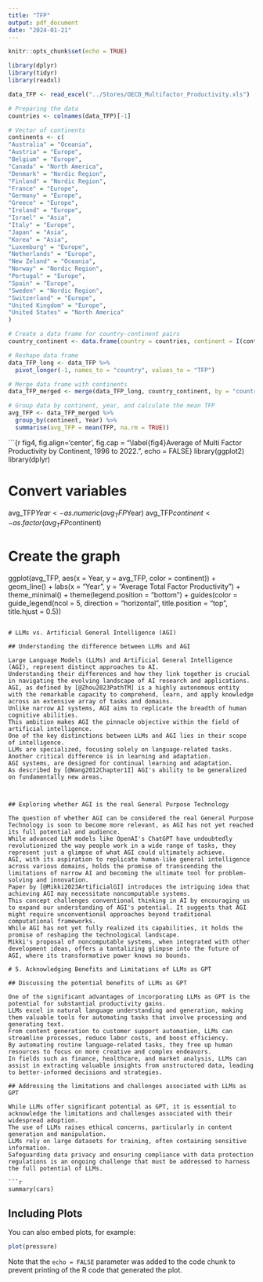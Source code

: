 ```yaml
---
title: "TFP"
output: pdf_document
date: "2024-01-21"
---
```


```r
knitr::opts_chunk$set(echo = TRUE)
```

```r
library(dplyr)
library(tidyr)
library(readxl)

data_TFP <- read_excel("../Stores/OECD_Multifactor_Productivity.xls")

# Preparing the data
countries <- colnames(data_TFP)[-1]

# Vector of continents
continents <- c(
"Australia" = "Oceania",
"Austria" = "Europe",
"Belgium" = "Europe",
"Canada" = "North America",
"Denmark" = "Nordic Region",
"Finland" = "Nordic Region",
"France" = "Europe",
"Germany" = "Europe",
"Greece" = "Europe",
"Ireland" = "Europe",
"Israel" = "Asia",
"Italy" = "Europe",
"Japan" = "Asia",
"Korea" = "Asia",
"Luxemburg" = "Europe",
"Netherlands" = "Europe",
"New Zeland" = "Oceania",
"Norway" = "Nordic Region",
"Portugal" = "Europe",
"Spain" = "Europe",
"Sweden" = "Nordic Region",
"Switzerland" = "Europe",
"United Kingdom" = "Europe",
"United States" = "North America"
)

# Create a data frame for country-continent pairs
country_continent <- data.frame(country = countries, continent = I(continents), id = seq_along(countries))

# Reshape data frame
data_TFP_long <- data_TFP %>%
  pivot_longer(-1, names_to = "country", values_to = "TFP")

# Merge data frame with continents
data_TFP_merged <- merge(data_TFP_long, country_continent, by = "country")

# Group data by continent, year, and calculate the mean TFP
avg_TFP <- data_TFP_merged %>%
  group_by(continent, Year) %>%
  summarise(avg_TFP = mean(TFP, na.rm = TRUE))
```

```{r fig4, fig.align='center', fig.cap = "\\label{fig4}Average of Multi Factor Productivity by Continent, 1996 to 2022.", echo = FALSE}
library(ggplot2)
library(dplyr)


# Convert variables
avg_TFP$Year <- as.numeric(avg_TFP$Year)
avg_TFP$continent <- as.factor(avg_TFP$continent)


# Create the graph
ggplot(avg_TFP, aes(x = Year, y = avg_TFP, color = continent)) +
  geom_line() +
  labs(x = "Year",
       y = "Average Total Factor Productivity") +
  theme_minimal() +
  theme(legend.position = "bottom") +
  guides(color = guide_legend(ncol = 5, direction = "horizontal", title.position = "top", title.hjust = 0.5))

```

# LLMs vs. Artificial General Intelligence (AGI)

## Understanding the difference between LLMs and AGI

Large Language Models (LLMs) and Artificial General Intelligence (AGI), represent distinct approaches to AI.
Understanding their differences and how they link together is crucial in navigating the evolving landscape of AI research and applications.
AGI, as defined by [@Zhou2023PathTM] is a highly autonomous entity with the remarkable capacity to comprehend, learn, and apply knowledge across an extensive array of tasks and domains.
Unlike narrow AI systems, AGI aims to replicate the breadth of human cognitive abilities.
This ambition makes AGI the pinnacle objective within the field of artificial intelligence.
One of the key distinctions between LLMs and AGI lies in their scope of intelligence.
LLMs are specialized, focusing solely on language-related tasks.
Another critical difference is in learning and adaptation.
AGI systems, are designed for continual learning and adaptation.
As described by [@Wang2012Chapter1I] AGI's ability to be generalized on fundamentally new areas.



## Exploring whether AGI is the real General Purpose Technology

The question of whether AGI can be considered the real General Purpose Technology is soon to become more relevant, as AGI has not yet reached its full potential and audience.
While advanced LLM models like OpenAI's ChatGPT have undoubtedly revolutionized the way people work in a wide range of tasks, they represent just a glimpse of what AGI could ultimately achieve.
AGI, with its aspiration to replicate human-like general intelligence across various domains, holds the promise of transcending the limitations of narrow AI and becoming the ultimate tool for problem-solving and innovation.
Paper by [@Mikki2023ArtificialGI] introduces the intriguing idea that achieving AGI may necessitate noncomputable systems.
This concept challenges conventional thinking in AI by encouraging us to expand our understanding of AGI's potential. It suggests that AGI might require unconventional approaches beyond traditional computational frameworks.
While AGI has not yet fully realized its capabilities, it holds the promise of reshaping the technological landscape.
Mikki's proposal of noncomputable systems, when integrated with other development ideas, offers a tantalizing glimpse into the future of AGI, where its transformative power knows no bounds.

# 5. Acknowledging Benefits and Limitations of LLMs as GPT

## Discussing the potential benefits of LLMs as GPT

One of the significant advantages of incorporating LLMs as GPT is the potential for substantial productivity gains.
LLMs excel in natural language understanding and generation, making them valuable tools for automating tasks that involve processing and generating text.
From content generation to customer support automation, LLMs can streamline processes, reduce labor costs, and boost efficiency.
By automating routine language-related tasks, they free up human resources to focus on more creative and complex endeavors.
In fields such as finance, healthcare, and market analysis, LLMs can assist in extracting valuable insights from unstructured data, leading to better-informed decisions and strategies.

## Addressing the limitations and challenges associated with LLMs as GPT

While LLMs offer significant potential as GPT, it is essential to acknowledge the limitations and challenges associated with their widespread adoption.
The use of LLMs raises ethical concerns, particularly in content generation and manipulation.
LLMs rely on large datasets for training, often containing sensitive information.
Safeguarding data privacy and ensuring compliance with data protection regulations is an ongoing challenge that must be addressed to harness the full potential of LLMs.

```r
summary(cars)
```

## Including Plots

You can also embed plots, for example:

```r
plot(pressure)
```

Note that the `echo = FALSE` parameter was added to the code chunk to prevent printing of the R code that generated the plot.
